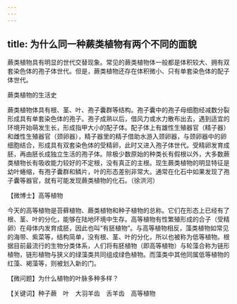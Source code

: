 ```yaml
---
---
---
```

title: 为什么同一种蕨类植物有两个不同的面貌
---




蕨类植物具有明显的世代交替现象。常见的蕨类植物体一般都是体积较大、拥有双套染色体的孢子体世代。但是，蕨类植物还存在体积微小、只有单套染色体的配子体世代。

蕨类植物的生活史



蕨类植物体具有根、茎、叶、孢子囊群等结构。孢子囊中的孢子母细胞经减数分裂形成具有单套染色体的孢子。孢子成熟以后，借风力或水力散布出去，遇到适宜的环境开始萌发生长，形成指甲大小的配子体。配子体上有雄性生殖器官（精子器）和雌性生殖器官（颈卵器），精子器里的精子借助水游入颈卵器，与颈卵器中的卵细胞结合，形成具有双套染色体的受精卵，此时又进入孢子体世代。受精卵发育成胚，再由胚长成独立生活的孢子体。除极少数原始的种类长有假根以外，大多数蕨类植物长有吸收能力较好的不定根，没有真正的主根。现生蕨类植物的明显特征是幼叶蜷缩，有孢子囊群和鳞片，叶的形态差别非常大。通常在化石中如果发现了孢子囊等器官，就有可能发现蕨类植物的化石。（徐洪河）





【微博士】高等植物

今天的高等植物是苔藓植物、蕨类植物和种子植物的总称。它们在形态上已经有了根、茎、叶的分化，能够在陆地环境中生存。高等植物有性繁殖形成的合子（受精卵）在母体内发育成胚，因此也叫“有胚植物”。与高等植物相反，藻类植物如常见的海带、紫菜等，结构简单，没有根、茎、叶的分化，所以也被称为低等植物。根据目前最流行的生物分类体系，人们将有胚植物（即高等植物）与轮藻合称为链形植物，链形植物与狭义的绿藻类共同组成绿色植物。而藻类中其他同属低等植物的红藻、褐藻等，则被划入新的门。

【微问题】为什么植物的叶脉多种多样？

【关键词】种子蕨　叶　大羽羊齿　舌羊齿　高等植物